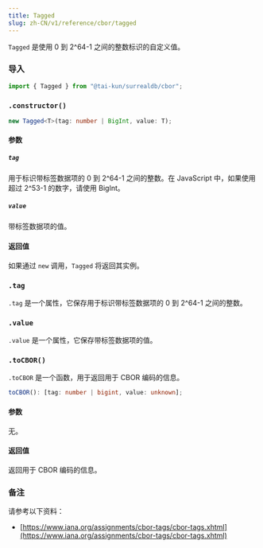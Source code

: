 ```yaml
---
title: Tagged
slug: zh-CN/v1/reference/cbor/tagged
---
```



`Tagged` 是使用 0 到 2^64-1 之间的整数标识的自定义值。

### 导入

```ts
import { Tagged } from "@tai-kun/surrealdb/cbor";
```

### `.constructor()`

```ts
new Tagged<T>(tag: number | BigInt, value: T);
```

#### 参数

##### `tag`

用于标识带标签数据项的 0 到 2^64-1 之间的整数。在 JavaScript 中，如果使用超过 2^53-1 的数字，请使用 BigInt。

##### `value`

带标签数据项的值。

#### 返回值

如果通过 `new` 调用，`Tagged` 将返回其实例。

### `.tag` <Badge variant="instance" /><Badge variant="property" />

`.tag` 是一个属性，它保存用于标识带标签数据项的 0 到 2^64-1 之间的整数。

### `.value` <Badge variant="instance" /><Badge variant="property" />

`.value` 是一个属性，它保存带标签数据项的值。

### `.toCBOR()` <Badge variant="instance" /><Badge variant="method" />

`.toCBOR` 是一个函数，用于返回用于 CBOR 编码的信息。

```ts
toCBOR(): [tag: number | bigint, value: unknown];
```

#### 参数

无。

#### 返回值

返回用于 CBOR 编码的信息。

### 备注

请参考以下资料：

- [https://www.iana.org/assignments/cbor-tags/cbor-tags.xhtml](https://www.iana.org/assignments/cbor-tags/cbor-tags.xhtml)
